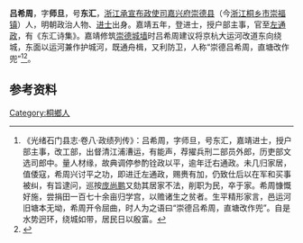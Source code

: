 '''吕希周'''，字'''师旦'''，号'''东汇'''，[[浙江承宣布政使司|浙江承宣布政使司]][[嘉兴府|嘉兴府]][[崇德县|崇德县]]（今[[浙江|浙江]][[桐乡市|桐乡市]][[崇福镇|崇福镇]]）人，明朝政治人物、[[进士|进士]]出身。嘉靖五年，登进士，授户部主事，官至[[左通政|左通政]]，有《东汇诗集》。嘉靖修筑[[崇德城墙|崇德城墙]]时吕希周建议将京杭大运河改道东向绕城，东面以运河兼作护城河，既通舟楫，又利防卫，人称“崇德吕希周，直塘改作兜”<ref>《光绪石门县志·卷八·政绩列传》：吕希周，字师旦，号东汇，嘉靖进士，授户部主事，改工部，出督清江浦漕运，有能声，荐擢兵刑二部员外郎，历吏部文选司郎中。量人材缘，故典调停参酌铨政以平，逾年迁右通政。未几归家居，值倭寇，希周兴讨平之功，即进迁左通政，赐赉有加，仍致仕后以在军和买事被纠，有旨逮问，巡按[[庞尚鹏|庞尚鹏]]又劾其居家不法，削职为民，卒于家。希周慷慨好施，尝捐田一百七十余亩归学宫，以赡诸生之贫者。生平精形家言，邑运河旧塘本无坳，希周开令屈曲，时人为之语曰“崇德吕希周，直塘改作兜”。自是水势迥环，绕城如带，居民日以殷富。</ref><ref>{{cite web|url=http://txnews.zjol.com.cn/system/2006/08/30/000001643.shtml|title=《吕希周》|accessdate=2016-08-06|author=|publisher=桐乡新闻网|archive-date=2019-06-06|archive-url=https://web.archive.org/web/20190606011619/http://txnews.zjol.com.cn/system/2006/08/30/000001643.shtml|dead-url=yes}}</ref>。

==参考资料==
{{reflist|2}}
{{DEFAULTSORT:L吕}}

{{明朝人物小作品}}
{{嘉靖五年丙戌科殿試金榜}}
[[Category:桐鄉人|Category:桐鄉人]]